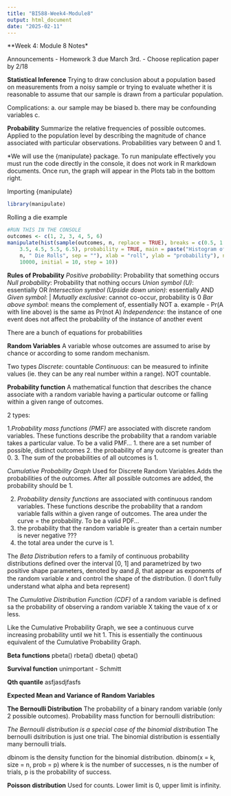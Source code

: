 ```yaml
---
title: "BI588-Week4-Module8"
output: html_document
date: "2025-02-11"
---
```


**Week 4: Module 8 Notes*

Announcements
- Homework 3 due March 3rd. 
- Choose replication paper by 2/18

**Statistical Inference**
Trying to draw conclusion about a population based on measurements from a noisy sample or trying to evaluate whether it is reasonable to assume that our sample is drawn from a particular population. 

Complications: 
a. our sample may be biased
b. there may be confounding variables
c. 

**Probability**
Summarize the relative frequencies of possible outcomes. 
Applied to the population level by describing the magnitude of chance associated with particular observations. 
Probabilities vary between 0 and 1. 

*We will use the {manipulate} package. To run manipulate effectively you must run the code directly in the console, it does not work in R markdown documents. Once run, the graph will appear in the Plots tab in the bottom right. 

Importing {manipulate}
```r
library(manipulate)


```

Rolling a die example
```r
#RUN THIS IN THE CONSOLE
outcomes <- c(1, 2, 3, 4, 5, 6)
manipulate(hist(sample(outcomes, n, replace = TRUE), breaks = c(0.5, 1.5, 2.5,
    3.5, 4.5, 5.5, 6.5), probability = TRUE, main = paste("Histogram of Outcomes of ",
    n, " Die Rolls", sep = ""), xlab = "roll", ylab = "probability"), n = slider(0,
    10000, initial = 10, step = 10))
```

**Rules of Probability**
*Positive probability*: Probability that something occurs
*Null probability*: Probability that nothing occurs
*Union symbol (U)*: essentially OR
*Intersection symbol (Upside down union)*: essentially AND
*Given symbol*: |
*Mutually exclusive*: cannot co-occur, probability is 0
*Bar above symbol*: means the complement of, essentially NOT
a. example - Pr(A with line above) is the same as Pr(not A)
*Independence*: the instance of one event does not affect the probability of the instance of another event

There are a bunch of equations for probabilities 

**Random Variables**
A variable whose outcomes are assumed to arise by chance or according to some random mechanism.

Two types
*Discrete*: countable
*Continuous*: can be measured to infinite values (ie. they can be any real number within a range). NOT countable. 

**Probability function**
A mathematical function that describes the chance associate with a random variable having a particular outcome or falling within a given range of outcomes. 

2 types:

1.*Probability mass functions (PMF)* are associated with discrete random variables. These functions describe the probability that a random variable takes a particular value.
To be a valid PMF...
  1. there are a set number of possible, distinct outcomes
  2. the probability of any outcome is greater than 0. 
  3. The sum of the probabilities of all outcomes is 1.
  
  *Cumulative Probability Graph*
    Used for Discrete Random Variables.Adds the probabilities of the outcomes. After all possible outcomes are added, the probability          should   be 1. 

2. *Probability density functions* are associated with continuous random variables. These functions describe the probability that a random variable falls within a given range of outcomes. The area under the curve = the probability.
To be a valid PDF...
  1. the probability that the random variable is greater than a certain number is never negative ???
  2. the total area under the curve is 1.

The *Beta Distribution* refers to a family of continuous probability distributions defined over the interval [0, 1] and parametrized by two positive shape parameters, denoted by 𝛼and 𝛽, that appear as exponents of the random variable 𝑥 and control the shape of the distribution. (I don't fully understand what alpha and beta represent)

  The *Cumulative Distribution Function (CDF)* of a random variable is defined sa the probability of observing a random variable X taking    the vaue of x or less. 
  
  Like the Cumulative Probability Graph, we see a continuous curve increasing probability until we hit 1. This is essentially the            continuous equivalent of the Cumulative Probability Graph.
  
**Beta functions**
pbeta()
rbeta()
dbeta()
qbeta()


**Survival function**
unimportant - Schmitt

**Qth quantile**
asfjasdjfasfs

**Expected Mean and Variance of Random Variables**


**The Bernoulli Distribution**
The probability of a binary random variable (only 2 possible outcomes).
Probability mass function for bernoulli distribution: 

*The Bernoulli distribution is a special case of the binomial distribution*
The bernoulli dsitribution is just one trial. The binomial distribution is essentially many bernoulli trials. 

dbinom is the density function for the binomial distribution. dbinom(x = k, size = n, prob = p) where k is the number of successes, n is the number of trials, p is the probability of success.


**Poisson distribution**
Used for counts. Lower limit is 0, upper limit is infinity. 










